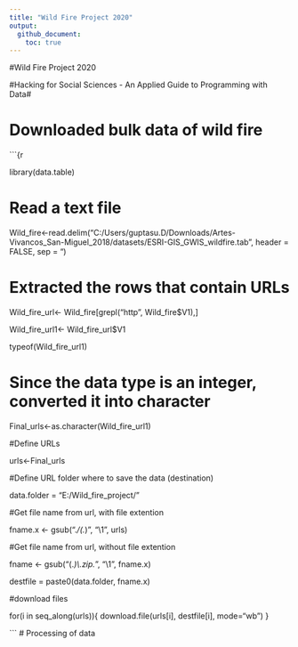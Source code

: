 ```yaml
---
title: "Wild Fire Project 2020"
output: 
  github_document:
    toc: true
---
```


#Wild Fire Project 2020

#Hacking for Social Sciences - An Applied Guide to Programming with Data#

# Downloaded bulk data of wild fire

```{r 

library(data.table)

# Read a text file

Wild_fire<-read.delim("C:/Users/guptasu.D/Downloads/Artes-Vivancos_San-Miguel_2018/datasets/ESRI-GIS_GWIS_wildfire.tab", header = FALSE, sep = "\t")

# Extracted the rows that contain URLs

Wild_fire_url<- Wild_fire[grepl("http", Wild_fire$V1),]

Wild_fire_url1<- Wild_fire_url$V1

typeof(Wild_fire_url1)

# Since the data type is an integer, converted it into character

Final_urls<-as.character(Wild_fire_url1)

#Define URLs

urls<-Final_urls

#Define URL folder where to save the data (destination)

data.folder = "E:/Wild_fire_project/"

#Get file name from url, with file extention

fname.x <- gsub(".*/(.*)", "\\1", urls)

#Get file name from url, without file extention

fname <- gsub("(.*)\\.zip.*", "\\1", fname.x)


destfile = paste0(data.folder, fname.x)

#download files

for(i in seq_along(urls)){
  download.file(urls[i], destfile[i], mode="wb")
}

```
# Processing of data
